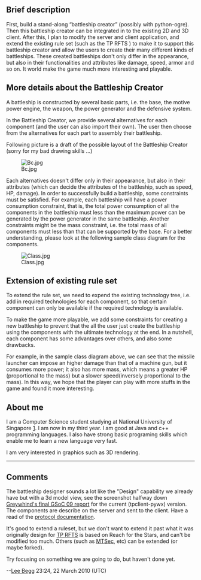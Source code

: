 == Brief description ==

First, build a stand-along “battleship creator” (possibly with python-ogre). Then this battleship creator can be integrated in to the existing 2D and 3D client. After this, I plan to modify the server and client application, and extend the existing rule set (such as the TP RFTS ) to make it to support this battleship creator and allow the users to create their many different kinds of battleships. These created battleships don't only differ in the appearance, but also in their functionalities and attributes like damage, speed, armor and so on. It world make the game much more interesting and playable.


== More details about the Battleship Creator ==

A battleship is constructed by several basic parts, i.e. the base, the motive power engine, the weapon, the power generator and the defensive system. 

In the Battleship Creator, we provide several alternatives for each component (and the user can also import their own). The user then choose from the alternatives for each part to assembly their battleship.

Following picture is a draft of the possible layout of the Battleship Creator (sorry for my bad drawing skills ...)

[[File:Bc.jpg]]

Each alternatives doesn't differ only in their appearance, but also in their attributes (which can decide the attributes of the battleship, such as speed, HP, damage). In order to successfully build a battleship, some constraints must be satisfied. For example, each battleship will have a power consumption constraint, that is, the total power consumption of all the components in the battleship must less than the maximum power can be generated by the power generator in the same battleship.
Another constraints might be the mass constraint, i.e. the total mass of all components must less than that can be supported by the base.
For a better understanding, please look at the following sample class diagram for the components.



[[File:Class.jpg]]

== Extension of existing rule set ==

To extend the rule set, we need to expend the existing technology tree, i.e. add in required technologies for each component, so that certain component can only be available if the required technology is available.

To make the game more playable, we add some constraints for creating a new battleship to prevent that  the all the user just create the battleship using the components with the ultimate technology at the end. In a nutshell, each component has some advantages over others, and also some drawbacks. 

For example, in the sample class diagram above, we can see that the missile launcher can impose an higher damage than that of a machine gun, but it consumes more power; it also has more mass, which means a greater HP (proportional to the mass) but a slower speed(inversely proportional to the mass). In this way, we hope that the player can play with more stuffs in the game and found it more interesting.

== About me ==
I am a Computer Science student studying at National University of Singapore [http://www.nus.edu.sg]. I am now in my third year. I am good at Java and c++ programming languages. I also have strong basic programing skills which enable me to learn a new language very fast.

I am very interested in graphics such as 3D rendering.



----

== Comments ==

The battleship designer sounds a lot like the "Design" capability we already have but with a 3d model view, see the screenshot halfway down [http://greywhind.wordpress.com/2009/08/19/gsoc-2009-final-report/ Greywhind's final GSoC 09 report] for the current (tpclient-pywx) version. The components are describe on the server and sent to the client. Have a read of the [http://www.thousandparsec.net/tp/dev/documents/protocol3.php protocol documentation].

It's good to extend a ruleset, but we don't want to extend it past what it was originally design for [[TP RFTS]] is based on Reach for the Stars, and can't be modified too much. Others (such as [[MTSec]], etc) can be extended (or maybe forked).

Try focusing on something we are going to do, but haven't done yet.

--[[User:Lee Begg|Lee Begg]] 23:24, 22 March 2010 (UTC)
